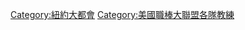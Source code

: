 {{Commons category|New York Mets coaches}}
{{CatAutoTOC}}
[[Category:紐約大都會|Category:紐約大都會]]
[[Category:美國職棒大聯盟各隊教練|Category:美國職棒大聯盟各隊教練]]